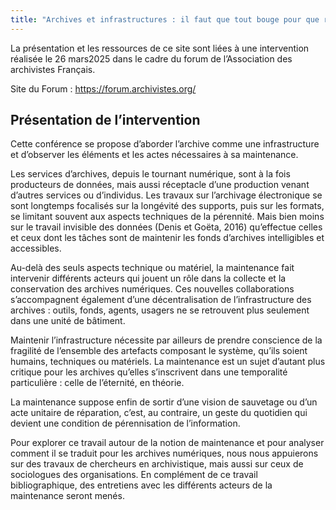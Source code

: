 ---
title: "Archives et infrastructures : il faut que tout bouge pour que rien ne change"
---

La présentation et les ressources de ce site sont liées à une intervention réalisée le 26 mars2025 dans le cadre du forum de l'Association des archivistes Français.

Site du Forum : [https://forum.archivistes.org/](https://forum.archivistes.org/)

## Présentation de l'intervention

Cette conférence se propose d’aborder l’archive comme une infrastructure et d’observer les éléments et les actes nécessaires à sa maintenance.

Les services d’archives, depuis le tournant numérique, sont à la fois producteurs de données, mais aussi réceptacle d’une production venant d’autres services ou d’individus. Les travaux sur l’archivage électronique se sont longtemps focalisés sur la longévité des supports, puis sur les formats, se limitant souvent aux aspects techniques de la pérennité. Mais bien moins sur le travail invisible des données (Denis et Goëta, 2016) qu’effectue celles et ceux dont les tâches sont de maintenir les fonds d’archives intelligibles et accessibles.

Au-delà des seuls aspects technique ou matériel, la maintenance fait intervenir différents acteurs qui jouent un rôle dans la collecte et la conservation des archives numériques. Ces nouvelles collaborations s’accompagnent également d’une décentralisation de l’infrastructure des archives : outils, fonds, agents, usagers ne se retrouvent plus seulement dans une unité de bâtiment.

Maintenir l’infrastructure nécessite par ailleurs de prendre conscience de la fragilité de l’ensemble des artefacts composant le système, qu’ils soient humains, techniques ou matériels. La maintenance est un sujet d’autant plus critique pour les archives qu’elles s’inscrivent dans une temporalité particulière : celle de l’éternité, en théorie.

La maintenance suppose enfin de sortir d’une vision de sauvetage ou d’un acte unitaire de réparation, c’est, au contraire, un geste du quotidien qui devient une condition de pérennisation de l’information.

Pour explorer ce travail autour de la notion de maintenance et pour analyser comment il se traduit pour les archives numériques, nous nous appuierons sur des travaux de chercheurs en archivistique, mais aussi sur ceux de sociologues des organisations. En complément de ce travail bibliographique, des entretiens avec les différents acteurs de la maintenance seront menés.